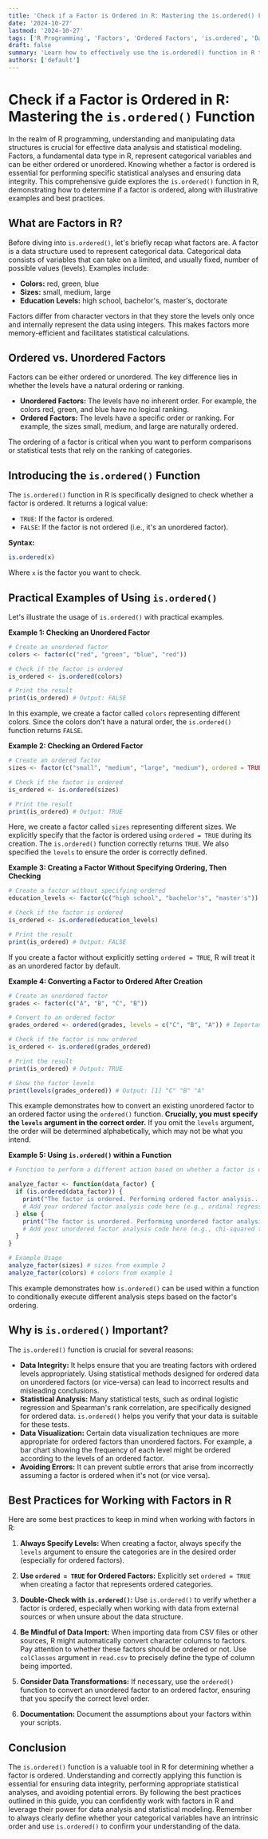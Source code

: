 ```yaml
---
title: 'Check if a Factor is Ordered in R: Mastering the is.ordered() Function'
date: '2024-10-27'
lastmod: '2024-10-27'
tags: ['R Programming', 'Factors', 'Ordered Factors', 'is.ordered', 'Data Analysis', 'Statistics', 'Data Science']
draft: false
summary: 'Learn how to effectively use the is.ordered() function in R to determine whether a factor is ordered or not.  This comprehensive guide provides clear explanations, practical examples, and insights for data analysis and statistical modeling.'
authors: ['default']
---
```


# Check if a Factor is Ordered in R: Mastering the `is.ordered()` Function

In the realm of R programming, understanding and manipulating data structures is crucial for effective data analysis and statistical modeling. Factors, a fundamental data type in R, represent categorical variables and can be either ordered or unordered.  Knowing whether a factor is ordered is essential for performing specific statistical analyses and ensuring data integrity. This comprehensive guide explores the `is.ordered()` function in R, demonstrating how to determine if a factor is ordered, along with illustrative examples and best practices.

## What are Factors in R?

Before diving into `is.ordered()`, let's briefly recap what factors are.  A factor is a data structure used to represent categorical data. Categorical data consists of variables that can take on a limited, and usually fixed, number of possible values (levels). Examples include:

*   **Colors:** red, green, blue
*   **Sizes:** small, medium, large
*   **Education Levels:** high school, bachelor's, master's, doctorate

Factors differ from character vectors in that they store the levels only once and internally represent the data using integers. This makes factors more memory-efficient and facilitates statistical calculations.

## Ordered vs. Unordered Factors

Factors can be either ordered or unordered.  The key difference lies in whether the levels have a natural ordering or ranking.

*   **Unordered Factors:** The levels have no inherent order.  For example, the colors red, green, and blue have no logical ranking.
*   **Ordered Factors:** The levels have a specific order or ranking.  For example, the sizes small, medium, and large are naturally ordered.

The ordering of a factor is critical when you want to perform comparisons or statistical tests that rely on the ranking of categories.

## Introducing the `is.ordered()` Function

The `is.ordered()` function in R is specifically designed to check whether a factor is ordered. It returns a logical value:

*   `TRUE`: If the factor is ordered.
*   `FALSE`: If the factor is not ordered (i.e., it's an unordered factor).

**Syntax:**

```R
is.ordered(x)
```

Where `x` is the factor you want to check.

## Practical Examples of Using `is.ordered()`

Let's illustrate the usage of `is.ordered()` with practical examples.

**Example 1: Checking an Unordered Factor**

```R
# Create an unordered factor
colors <- factor(c("red", "green", "blue", "red"))

# Check if the factor is ordered
is_ordered <- is.ordered(colors)

# Print the result
print(is_ordered) # Output: FALSE
```

In this example, we create a factor called `colors` representing different colors.  Since the colors don't have a natural order, the `is.ordered()` function returns `FALSE`.

**Example 2: Checking an Ordered Factor**

```R
# Create an ordered factor
sizes <- factor(c("small", "medium", "large", "medium"), ordered = TRUE, levels = c("small", "medium", "large"))

# Check if the factor is ordered
is_ordered <- is.ordered(sizes)

# Print the result
print(is_ordered) # Output: TRUE
```

Here, we create a factor called `sizes` representing different sizes.  We explicitly specify that the factor is ordered using `ordered = TRUE` during its creation. The `is.ordered()` function correctly returns `TRUE`.  We also specified the `levels` to ensure the order is correctly defined.

**Example 3: Creating a Factor Without Specifying Ordering, Then Checking**

```R
# Create a factor without specifying ordered
education_levels <- factor(c("high school", "bachelor's", "master's"))

# Check if the factor is ordered
is_ordered <- is.ordered(education_levels)

# Print the result
print(is_ordered) # Output: FALSE
```

If you create a factor without explicitly setting `ordered = TRUE`, R will treat it as an unordered factor by default.

**Example 4: Converting a Factor to Ordered After Creation**

```R
# Create an unordered factor
grades <- factor(c("A", "B", "C", "B"))

# Convert to an ordered factor
grades_ordered <- ordered(grades, levels = c("C", "B", "A")) # Important to specify the order

# Check if the factor is now ordered
is_ordered <- is.ordered(grades_ordered)

# Print the result
print(is_ordered) # Output: TRUE

# Show the factor levels
print(levels(grades_ordered)) # Output: [1] "C" "B" "A"
```

This example demonstrates how to convert an existing unordered factor to an ordered factor using the `ordered()` function.  **Crucially, you must specify the `levels` argument in the correct order.** If you omit the `levels` argument, the order will be determined alphabetically, which may not be what you intend.

**Example 5: Using `is.ordered()` within a Function**

```R
# Function to perform a different action based on whether a factor is ordered.

analyze_factor <- function(data_factor) {
  if (is.ordered(data_factor)) {
    print("The factor is ordered. Performing ordered factor analysis...")
    # Add your ordered factor analysis code here (e.g., ordinal regression)
  } else {
    print("The factor is unordered. Performing unordered factor analysis...")
    # Add your unordered factor analysis code here (e.g., chi-squared test)
  }
}

# Example Usage
analyze_factor(sizes) # sizes from example 2
analyze_factor(colors) # colors from example 1
```

This example demonstrates how `is.ordered()` can be used within a function to conditionally execute different analysis steps based on the factor's ordering.

## Why is `is.ordered()` Important?

The `is.ordered()` function is crucial for several reasons:

*   **Data Integrity:**  It helps ensure that you are treating factors with ordered levels appropriately.  Using statistical methods designed for ordered data on unordered factors (or vice-versa) can lead to incorrect results and misleading conclusions.
*   **Statistical Analysis:** Many statistical tests, such as ordinal logistic regression and Spearman's rank correlation, are specifically designed for ordered data. `is.ordered()` helps you verify that your data is suitable for these tests.
*   **Data Visualization:** Certain data visualization techniques are more appropriate for ordered factors than unordered factors.  For example, a bar chart showing the frequency of each level might be ordered according to the levels of an ordered factor.
*   **Avoiding Errors:** It can prevent subtle errors that arise from incorrectly assuming a factor is ordered when it's not (or vice versa).

## Best Practices for Working with Factors in R

Here are some best practices to keep in mind when working with factors in R:

1.  **Always Specify Levels:** When creating a factor, always specify the `levels` argument to ensure the categories are in the desired order (especially for ordered factors).

2.  **Use `ordered = TRUE` for Ordered Factors:** Explicitly set `ordered = TRUE` when creating a factor that represents ordered categories.

3.  **Double-Check with `is.ordered()`:** Use `is.ordered()` to verify whether a factor is ordered, especially when working with data from external sources or when unsure about the data structure.

4.  **Be Mindful of Data Import:** When importing data from CSV files or other sources, R might automatically convert character columns to factors. Pay attention to whether these factors should be ordered or not.  Use `colClasses` argument in `read.csv` to precisely define the type of column being imported.

5.  **Consider Data Transformations:** If necessary, use the `ordered()` function to convert an unordered factor to an ordered factor, ensuring that you specify the correct level order.

6.  **Documentation:** Document the assumptions about your factors within your scripts.

## Conclusion

The `is.ordered()` function is a valuable tool in R for determining whether a factor is ordered. Understanding and correctly applying this function is essential for ensuring data integrity, performing appropriate statistical analyses, and avoiding potential errors. By following the best practices outlined in this guide, you can confidently work with factors in R and leverage their power for data analysis and statistical modeling.  Remember to always clearly define whether your categorical variables have an intrinsic order and use `is.ordered()` to confirm your understanding of the data.